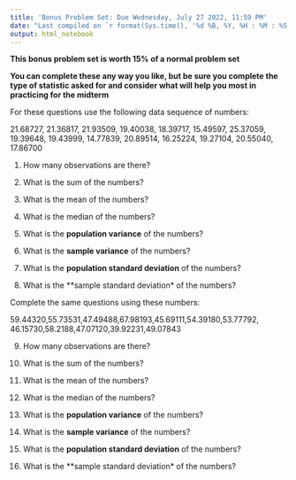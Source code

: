 ```yaml
---
title: 'Bonus Problem Set: Due Wednesday, July 27 2022, 11:59 PM'
date: "Last compiled on `r format(Sys.time(), '%d %B, %Y, %H : %M : %S')`"
output: html_notebook
---
```


**This bonus problem set is worth 15% of a normal problem set**

**You can complete these any way you like, but be sure you complete the type of statistic asked for and consider what will help you most in practicing for the midterm**

For these questions use the following data sequence of numbers:

21.68727, 21.36817, 21.93509, 19.40038, 18.39717, 15.49597, 25.37059, 19.39648, 19.43999, 14.77839, 20.89514, 16.25224, 19.27104, 20.55040, 17.86700

1. How many observations are there?

2. What is the sum of the numbers?

3. What is the mean of the numbers?

4. What is the median of the numbers?

5. What is the **population variance** of the numbers?

6. What is the **sample variance** of the numbers?

7. What is the **population standard deviation** of the numbers?

8. What is the **sample standard deviation* of the numbers?

Complete the same questions using these numbers:

59.44320,55.73531,47.49488,67.98193,45.69111,54.39180,53.77792, 46.15730,58.2188,47.07120,39.92231,49.07843

9. How many observations are there?

10. What is the sum of the numbers?

11. What is the mean of the numbers?

12. What is the median of the numbers?

13. What is the **population variance** of the numbers?

14. What is the **sample variance** of the numbers?

15. What is the **population standard deviation** of the numbers?

16. What is the **sample standard deviation* of the numbers?
